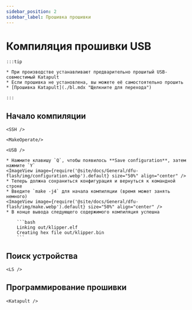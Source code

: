 ```yaml
---
sidebar_position: 2
sidebar_label: Прошивка прошивки
---
```




# Компиляция прошивки USB

    :::tip

    * При производстве устанавливают предварительно прошитый USB-совместимый Katapult
    * Если прошивка не установлена, вы можете её самостоятельно прошить
    * [Прошивка Katapult](./bl.mdx "Щелкните для перехода")

    :::

## Начало компиляции

    <SSH />

    <MakeOperate/>

    <USB />

    * Нажмите клавишу `Q`, чтобы появилось **Save configuration**, затем нажмите `Y`
    <ImageView image={require('@site/docs/General/dfu-flash/img/configuration.webp').default} size="50%" align="center" />
    * Теперь должна сохраниться конфигурация и вернуться к командной строке
    * Введите `make -j4` для начала компиляции (время может занять немного)
    <ImageView image={require('@site/docs/General/dfu-flash/img/make.webp').default} size="50%" align="center" />
    * В конце вывода следующего содержимого компиляция успешна

        ```bash
        Linking out/klipper.elf
        Creating hex file out/klipper.bin
        ```

## Поиск устройства

    <LS />


## Программирование прошивки


    <Katapult />
